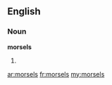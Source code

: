==English==
===Noun===
'''morsels'''
#{{plural of|morsel}}

[[ar:morsels]]
[[fr:morsels]]
[[my:morsels]]